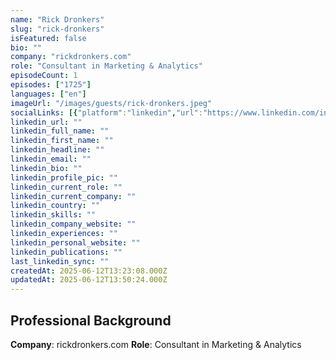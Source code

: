 ```yaml
---
name: "Rick Dronkers"
slug: "rick-dronkers"
isFeatured: false
bio: ""
company: "rickdronkers.com"
role: "Consultant in Marketing & Analytics"
episodeCount: 1
episodes: ["1725"]
languages: ["en"]
imageUrl: "/images/guests/rick-dronkers.jpeg"
socialLinks: [{"platform":"linkedin","url":"https://www.linkedin.com/in/rickdronkers/"}]
linkedin_url: ""
linkedin_full_name: ""
linkedin_first_name: ""
linkedin_headline: ""
linkedin_email: ""
linkedin_bio: ""
linkedin_profile_pic: ""
linkedin_current_role: ""
linkedin_current_company: ""
linkedin_country: ""
linkedin_skills: ""
linkedin_company_website: ""
linkedin_experiences: ""
linkedin_personal_website: ""
linkedin_publications: ""
last_linkedin_sync: ""
createdAt: 2025-06-12T13:23:08.000Z
updatedAt: 2025-06-12T13:50:24.000Z
---
```


## Professional Background

**Company**: rickdronkers.com
**Role**: Consultant in Marketing & Analytics
